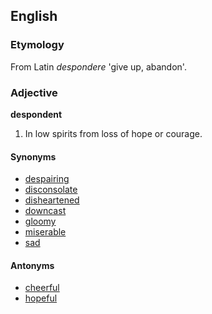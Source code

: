 ==English==

===Etymology===
From Latin ''despondere'' 'give up, abandon'.

===Adjective===
'''despondent'''
# In low spirits from loss of hope or courage.

====Synonyms====
*[[despairing]]
*[[disconsolate]]
*[[disheartened]]
*[[downcast]]
*[[gloomy]]
*[[miserable]]
*[[sad]]

====Antonyms====
*[[cheerful]]
*[[hopeful]]